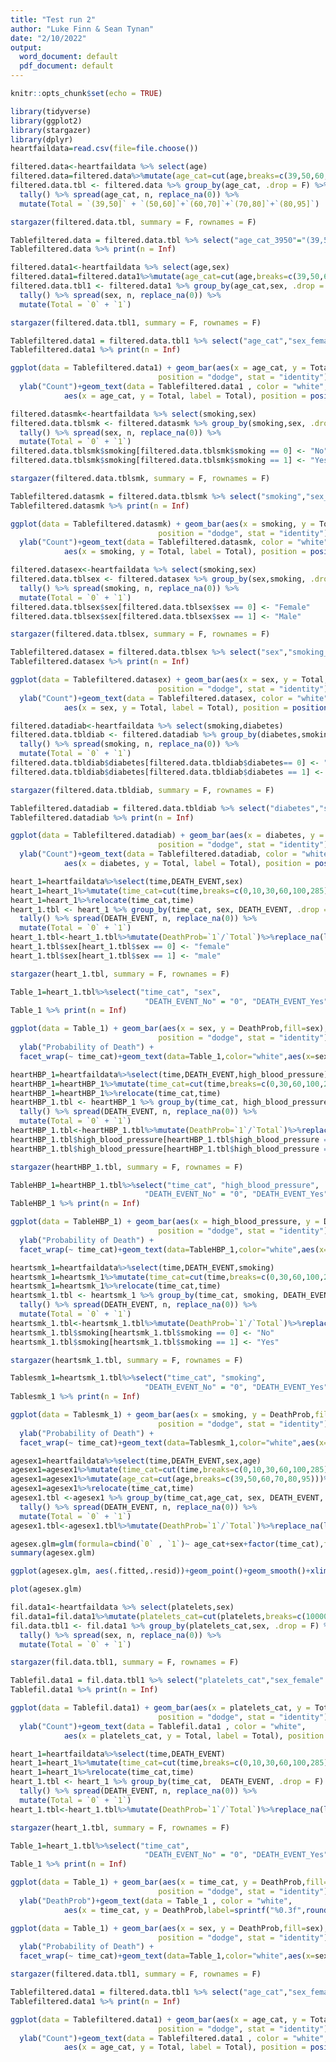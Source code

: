 ---
title: "Test run 2"
author: "Luke Finn & Sean Tynan"
date: "2/10/2022"
output:
  word_document: default
  pdf_document: default
---

```{r setup, include=FALSE}
knitr::opts_chunk$set(echo = TRUE)
```


```{r,include=FALSE}
library(tidyverse)
library(ggplot2)
library(stargazer)
library(dplyr)
heartfaildata=read.csv(file=file.choose())
```

```{r}
filtered.data<-heartfaildata %>% select(age)
filtered.data=filtered.data%>%mutate(age_cat=cut(age,breaks=c(39,50,60,70,80,95)))%>%na.omit()
filtered.data.tbl <- filtered.data %>% group_by(age_cat, .drop = F) %>%
  tally() %>% spread(age_cat, n, replace_na(0)) %>%
  mutate(Total = `(39,50]` + `(50,60]`+`(60,70]`+`(70,80]`+`(80,95]`)
```

```{r,include=FALSE}
stargazer(filtered.data.tbl, summary = F, rownames = F)
```

```{r}
Tablefiltered.data = filtered.data.tbl %>% select("age_cat_3950"="(39,50]","age_cat_5060"="(50,60]","age_cat_6070"="(60,70]","age_cat_7080"="(70,80]","age_cat_8095"="(80,95]", "Total")
Tablefiltered.data %>% print(n = Inf)

```



```{r}
filtered.data1<-heartfaildata %>% select(age,sex)
filtered.data1=filtered.data1%>%mutate(age_cat=cut(age,breaks=c(39,50,60,70,80,95)))%>%na.omit()
filtered.data.tbl1 <- filtered.data1 %>% group_by(age_cat,sex, .drop = F) %>%
  tally() %>% spread(sex, n, replace_na(0)) %>%
  mutate(Total = `0` + `1`)
```

```{r,include=FALSE}
stargazer(filtered.data.tbl1, summary = F, rownames = F)
```

```{r}
Tablefiltered.data1 = filtered.data.tbl1 %>% select("age_cat","sex_female" = "0", "sex_male" = "1", "Total")
Tablefiltered.data1 %>% print(n = Inf)

```


```{r}
ggplot(data = Tablefiltered.data1) + geom_bar(aes(x = age_cat, y = Total,fill=age_cat),
                                 position = "dodge", stat = "identity") +
  ylab("Count")+geom_text(data = Tablefiltered.data1 , color = "white",
            aes(x = age_cat, y = Total, label = Total), position = position_stack(0.5))  
```

```{r}
filtered.datasmk<-heartfaildata %>% select(smoking,sex)
filtered.data.tblsmk <- filtered.datasmk %>% group_by(smoking,sex, .drop = F) %>%
  tally() %>% spread(sex, n, replace_na(0)) %>%
  mutate(Total = `0` + `1`)
filtered.data.tblsmk$smoking[filtered.data.tblsmk$smoking == 0] <- "No"
filtered.data.tblsmk$smoking[filtered.data.tblsmk$smoking == 1] <- "Yes"
```

```{r,include=FALSE}
stargazer(filtered.data.tblsmk, summary = F, rownames = F)
```

```{r}
Tablefiltered.datasmk = filtered.data.tblsmk %>% select("smoking","sex_female" = "0", "sex_male" = "1", "Total")
Tablefiltered.datasmk %>% print(n = Inf)

```


```{r}
ggplot(data = Tablefiltered.datasmk) + geom_bar(aes(x = smoking, y = Total,fill=smoking),
                                 position = "dodge", stat = "identity") +
  ylab("Count")+geom_text(data = Tablefiltered.datasmk, color = "white",
            aes(x = smoking, y = Total, label = Total), position = position_stack(0.5))  
```

```{r}
filtered.datasex<-heartfaildata %>% select(smoking,sex)
filtered.data.tblsex <- filtered.datasex %>% group_by(sex,smoking, .drop = F) %>%
  tally() %>% spread(smoking, n, replace_na(0)) %>%
  mutate(Total = `0` + `1`)
filtered.data.tblsex$sex[filtered.data.tblsex$sex == 0] <- "Female"
filtered.data.tblsex$sex[filtered.data.tblsex$sex == 1] <- "Male"
```

```{r,include=FALSE}
stargazer(filtered.data.tblsex, summary = F, rownames = F)
```

```{r}
Tablefiltered.datasex = filtered.data.tblsex %>% select("sex","smoking_no"= "0", "smoking_yes" = "1", "Total")
Tablefiltered.datasex %>% print(n = Inf)

```


```{r}
ggplot(data = Tablefiltered.datasex) + geom_bar(aes(x = sex, y = Total,fill=sex),
                                 position = "dodge", stat = "identity") +
  ylab("Count")+geom_text(data = Tablefiltered.datasex, color = "white",
            aes(x = sex, y = Total, label = Total), position = position_stack(0.5)) 
```


```{r}
filtered.datadiab<-heartfaildata %>% select(smoking,diabetes)
filtered.data.tbldiab <- filtered.datadiab %>% group_by(diabetes,smoking, .drop = F) %>%
  tally() %>% spread(smoking, n, replace_na(0)) %>%
  mutate(Total = `0` + `1`)
filtered.data.tbldiab$diabetes[filtered.data.tbldiab$diabetes== 0] <- "No"
filtered.data.tbldiab$diabetes[filtered.data.tbldiab$diabetes == 1] <- "Yes"
```

```{r,include=FALSE}
stargazer(filtered.data.tbldiab, summary = F, rownames = F)
```

```{r}
Tablefiltered.datadiab = filtered.data.tbldiab %>% select("diabetes","smoking_no"= "0", "smoking_yes" = "1", "Total")
Tablefiltered.datadiab %>% print(n = Inf)

```


```{r}
ggplot(data = Tablefiltered.datadiab) + geom_bar(aes(x = diabetes, y = Total,fill=diabetes),
                                 position = "dodge", stat = "identity") +
  ylab("Count")+geom_text(data = Tablefiltered.datadiab, color = "white",
            aes(x = diabetes, y = Total, label = Total), position = position_stack(0.5)) 
```



```{r}
heart_1=heartfaildata%>%select(time,DEATH_EVENT,sex)
heart_1=heart_1%>%mutate(time_cat=cut(time,breaks=c(0,10,30,60,100,285)))%>%na.omit()
heart_1=heart_1%>%relocate(time_cat,time)
heart_1.tbl <- heart_1 %>% group_by(time_cat, sex, DEATH_EVENT, .drop = F) %>%
  tally() %>% spread(DEATH_EVENT, n, replace_na(0)) %>%
  mutate(Total = `0` + `1`)
heart_1.tbl<-heart_1.tbl%>%mutate(DeathProb=`1`/`Total`)%>%replace_na(list(Total=0,DeathProb=0))
heart_1.tbl$sex[heart_1.tbl$sex == 0] <- "female"
heart_1.tbl$sex[heart_1.tbl$sex == 1] <- "male"
```

```{r,include=FALSE}
stargazer(heart_1.tbl, summary = F, rownames = F)
```

```{r}
Table_1=heart_1.tbl%>%select("time_cat", "sex", 
                              "DEATH_EVENT_No" = "0", "DEATH_EVENT_Yes" = "1", "Total","DeathProb")
Table_1 %>% print(n = Inf)


```

```{r}
ggplot(data = Table_1) + geom_bar(aes(x = sex, y = DeathProb,fill=sex),
                                 position = "dodge", stat = "identity") +
  ylab("Probability of Death") +
  facet_wrap(~ time_cat)+geom_text(data=Table_1,color="white",aes(x=sex,y=DeathProb,label=sprintf("%0.3f",round(DeathProb,digits=3))),position=position_stack(0.5))
```

```{r}
heartHBP_1=heartfaildata%>%select(time,DEATH_EVENT,high_blood_pressure)
heartHBP_1=heartHBP_1%>%mutate(time_cat=cut(time,breaks=c(0,30,60,100,285)))%>%na.omit()
heartHBP_1=heartHBP_1%>%relocate(time_cat,time)
heartHBP_1.tbl <- heartHBP_1 %>% group_by(time_cat, high_blood_pressure, DEATH_EVENT, .drop = F) %>%
  tally() %>% spread(DEATH_EVENT, n, replace_na(0)) %>%
  mutate(Total = `0` + `1`)
heartHBP_1.tbl<-heartHBP_1.tbl%>%mutate(DeathProb=`1`/`Total`)%>%replace_na(list(Total=0,DeathProb=0))
heartHBP_1.tbl$high_blood_pressure[heartHBP_1.tbl$high_blood_pressure == 0] <- "No"
heartHBP_1.tbl$high_blood_pressure[heartHBP_1.tbl$high_blood_pressure == 1] <- "Yes"
```

```{r,include=FALSE}
stargazer(heartHBP_1.tbl, summary = F, rownames = F)
```

```{r}
TableHBP_1=heartHBP_1.tbl%>%select("time_cat", "high_blood_pressure", 
                              "DEATH_EVENT_No" = "0", "DEATH_EVENT_Yes" = "1", "Total","DeathProb")
TableHBP_1 %>% print(n = Inf)


```

```{r}
ggplot(data = TableHBP_1) + geom_bar(aes(x = high_blood_pressure, y = DeathProb,fill=high_blood_pressure),
                                 position = "dodge", stat = "identity") +
  ylab("Probability of Death") +
  facet_wrap(~ time_cat)+geom_text(data=TableHBP_1,color="white",aes(x=high_blood_pressure,y=DeathProb,label=sprintf("%0.5f",round(DeathProb,digits=5))),position=position_stack(0.5))
```

```{r}
heartsmk_1=heartfaildata%>%select(time,DEATH_EVENT,smoking)
heartsmk_1=heartsmk_1%>%mutate(time_cat=cut(time,breaks=c(0,30,60,100,285)))%>%na.omit()
heartsmk_1=heartsmk_1%>%relocate(time_cat,time)
heartsmk_1.tbl <- heartsmk_1 %>% group_by(time_cat, smoking, DEATH_EVENT, .drop = F) %>%
  tally() %>% spread(DEATH_EVENT, n, replace_na(0)) %>%
  mutate(Total = `0` + `1`) 
heartsmk_1.tbl<-heartsmk_1.tbl%>%mutate(DeathProb=`1`/`Total`)%>%replace_na(list(Total=0,DeathProb=0))
heartsmk_1.tbl$smoking[heartsmk_1.tbl$smoking == 0] <- "No"
heartsmk_1.tbl$smoking[heartsmk_1.tbl$smoking == 1] <- "Yes"
```

```{r,include=FALSE}
stargazer(heartsmk_1.tbl, summary = F, rownames = F)
```

```{r}
Tablesmk_1=heartsmk_1.tbl%>%select("time_cat", "smoking", 
                              "DEATH_EVENT_No" = "0", "DEATH_EVENT_Yes" = "1", "Total","DeathProb")
Tablesmk_1 %>% print(n = Inf)


```

```{r}
ggplot(data = Tablesmk_1) + geom_bar(aes(x = smoking, y = DeathProb,fill=smoking),
                                 position = "dodge", stat = "identity") +
  ylab("Probability of Death") +
  facet_wrap(~ time_cat)+geom_text(data=Tablesmk_1,color="white",aes(x=smoking,y=DeathProb,label=sprintf("%0.5f",round(DeathProb,digits=5))),position=position_stack(0.5))
```


```{r}
agesex1=heartfaildata%>%select(time,DEATH_EVENT,sex,age)
agesex1=agesex1%>%mutate(time_cat=cut(time,breaks=c(0,10,30,60,100,285)))%>%na.omit()
agesex1=agesex1%>%mutate(age_cat=cut(age,breaks=c(39,50,60,70,80,95)))%>%na.omit()
agesex1=agesex1%>%relocate(time_cat,time)
agesex1.tbl <-agesex1 %>% group_by(time_cat,age_cat, sex, DEATH_EVENT, .drop = F) %>%
  tally() %>% spread(DEATH_EVENT, n, replace_na(0)) %>%
  mutate(Total = `0` + `1`)
agesex1.tbl<-agesex1.tbl%>%mutate(DeathProb=`1`/`Total`)%>%replace_na(list(Total=0,DeathProb=0))

agesex.glm=glm(formula=cbind(`0` , `1`)~ age_cat+sex+factor(time_cat),family=binomial(link="logit"),data=agesex1.tbl)
summary(agesex.glm)
```

```{r}

ggplot(agesex.glm, aes(.fitted,.resid))+geom_point()+geom_smooth()+xlim(-4,4)
```

```{r}
plot(agesex.glm)
```

```{r}
fil.data1<-heartfaildata %>% select(platelets,sex)
fil.data1=fil.data1%>%mutate(platelets_cat=cut(platelets,breaks=c(10000,150000,450000,850000),dig.lab=7))%>%na.omit()
fil.data.tbl1 <- fil.data1 %>% group_by(platelets_cat,sex, .drop = F) %>%
  tally() %>% spread(sex, n, replace_na(0)) %>%
  mutate(Total = `0` + `1`)
```

```{r,include=FALSE}
stargazer(fil.data.tbl1, summary = F, rownames = F)
```

```{r}
Tablefil.data1 = fil.data.tbl1 %>% select("platelets_cat","sex_female" = "0", "sex_male" = "1", "Total")
Tablefil.data1 %>% print(n = Inf)

```


```{r}
ggplot(data = Tablefil.data1) + geom_bar(aes(x = platelets_cat, y = Total,fill=platelets_cat),
                                 position = "dodge", stat = "identity") +
  ylab("Count")+geom_text(data = Tablefil.data1 , color = "white",
            aes(x = platelets_cat, y = Total, label = Total), position = position_stack(0.5))  
```

```{r}
heart_1=heartfaildata%>%select(time,DEATH_EVENT)
heart_1=heart_1%>%mutate(time_cat=cut(time,breaks=c(0,10,30,60,100,285)))%>%na.omit()
heart_1=heart_1%>%relocate(time_cat,time)
heart_1.tbl <- heart_1 %>% group_by(time_cat,  DEATH_EVENT, .drop = F) %>%
  tally() %>% spread(DEATH_EVENT, n, replace_na(0)) %>%
  mutate(Total = `0` + `1`)
heart_1.tbl<-heart_1.tbl%>%mutate(DeathProb=`1`/`Total`)%>%replace_na(list(Total=0,DeathProb=0)) 
```

```{r,include=FALSE}
stargazer(heart_1.tbl, summary = F, rownames = F)
```

```{r}
Table_1=heart_1.tbl%>%select("time_cat", 
                              "DEATH_EVENT_No" = "0", "DEATH_EVENT_Yes" = "1", "Total","DeathProb")
Table_1 %>% print(n = Inf)


```

```{r}
ggplot(data = Table_1) + geom_bar(aes(x = time_cat, y = DeathProb,fill=time_cat),
                                 position = "dodge", stat = "identity") +
  ylab("DeathProb")+geom_text(data = Table_1 , color = "white",
            aes(x = time_cat, y = DeathProb,label=sprintf("%0.3f",round(DeathProb,digits=3))),position=position_stack(0.5)) 
```

```{r}
ggplot(data = Table_1) + geom_bar(aes(x = sex, y = DeathProb,fill=sex),
                                 position = "dodge", stat = "identity") +
  ylab("Probability of Death") +
  facet_wrap(~ time_cat)+geom_text(data=Table_1,color="white",aes(x=sex,y=DeathProb,label=sprintf("%0.3f",round(DeathProb,digits=3))),position=position_stack(0.5))
```

```{r,include=FALSE}
stargazer(filtered.data.tbl1, summary = F, rownames = F)
```

```{r}
Tablefiltered.data1 = filtered.data.tbl1 %>% select("age_cat","sex_female" = "0", "sex_male" = "1", "Total")
Tablefiltered.data1 %>% print(n = Inf)

```


```{r}
ggplot(data = Tablefiltered.data1) + geom_bar(aes(x = age_cat, y = Total,fill=age_cat),
                                 position = "dodge", stat = "identity") +
  ylab("Count")+geom_text(data = Tablefiltered.data1 , color = "white",
            aes(x = age_cat, y = Total, label = Total), position = position_stack(0.5))  
```

